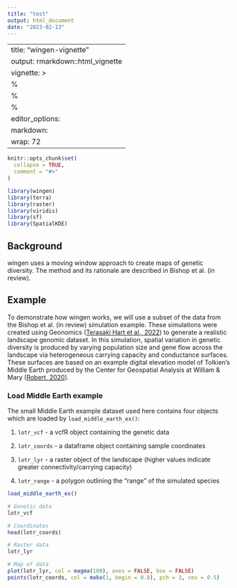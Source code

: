 ```yaml
---
title: "test"
output: html_document
date: "2023-02-13"
---
```

---
title: "wingen-vignette"
output: rmarkdown::html_vignette
vignette: >
  %\VignetteIndexEntry{wingen-vignette}
  %\VignetteEncoding{UTF-8}
  %\VignetteEngine{knitr::rmarkdown}
editor_options: 
  markdown: 
    wrap: 72
---

```r
knitr::opts_chunk$set(
  collapse = TRUE,
  comment = "#>"
)
```

```r
library(wingen)
library(terra)
library(raster)
library(viridis)
library(sf)
library(SpatialKDE)
```

## Background

wingen uses a moving window approach to create maps of genetic
diversity. The method and its rationale are described in Bishop et al.
(in review).

## Example

To demonstrate how wingen works, we will use a subset of the data from
the Bishop et al. (in review) simulation example. These simulations were
created using Geonomics ([Terasaki Hart et al.,
2022](https://doi.org/10.1093/molbev/msab175)) to generate a realistic
landscape genomic dataset. In this simulation, spatial variation in
genetic diversity is produced by varying population size and gene flow
across the landscape via heterogeneous carrying capacity and conductance
surfaces. These surfaces are based on an example digital elevation model
of Tolkien's Middle Earth produced by the Center for Geospatial Analysis
at William & Mary ([Robert,
2020](https://scholarworks.wm.edu/asoer/3/)).

### Load Middle Earth example

The small Middle Earth example dataset used here contains four objects
which are loaded by `load_middle_earth_ex()`:

1.  `lotr_vcf` - a vcfR object containing the genetic data

2.  `lotr_coords` - a dataframe object containing sample coordinates

3.  `lotr_lyr` - a raster object of the landscape (higher values
    indicate greater connectivity/carrying capacity)

4.  `lotr_range` - a polygon outlining the "range" of the simulated
    species

```r
load_middle_earth_ex()

# Genetic data
lotr_vcf

# Coordinates
head(lotr_coords)

# Raster data
lotr_lyr

# Map of data
plot(lotr_lyr, col = magma(100), axes = FALSE, box = FALSE)
points(lotr_coords, col = mako(1, begin = 0.8), pch = 3, cex = 0.5)
```
